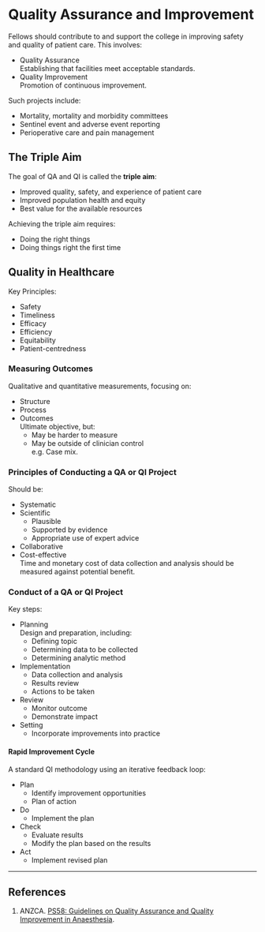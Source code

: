 # Quality Assurance and Improvement

Fellows should contribute to and support the college in improving safety and quality of patient care. This involves:

* Quality Assurance\
Establishing that facilities meet acceptable standards.
* Quality Improvement\
Promotion of continuous improvement.


Such projects include:

* Mortality, mortality and morbidity committees
* Sentinel event and adverse event reporting
* Perioperative care and pain management


## The Triple Aim

The goal of QA and QI is called the **triple aim**:

* Improved quality, safety, and experience of patient care
* Improved population health and equity
* Best value for the available resources


Achieving the triple aim requires:

* Doing the right things
* Doing things right the first time


## Quality in Healthcare

Key Principles:

* Safety
* Timeliness
* Efficacy
* Efficiency
* Equitability
* Patient-centredness


### Measuring Outcomes

Qualitative and quantitative measurements, focusing on:

* Structure
* Process
* Outcomes\
Ultimate objective, but:
	* May be harder to measure
	* May be outside of clinician control\
	e.g. Case mix.


### Principles of Conducting a QA or QI Project

Should be:

* Systematic
* Scientific
	* Plausible
	* Supported by evidence
	* Appropriate use of expert advice
* Collaborative
* Cost-effective\
Time and monetary cost of data collection and analysis should be measured against potential benefit.

### Conduct of a QA or QI Project

Key steps:

* Planning\
Design and preparation, including:
	* Defining topic
	* Determining data to be collected
	* Determining analytic method
* Implementation
	* Data collection and analysis
	* Results review
	* Actions to be taken
* Review
	* Monitor outcome
	* Demonstrate impact
* Setting
	* Incorporate improvements into practice


#### Rapid Improvement Cycle

A standard QI methodology using an iterative feedback loop:

* Plan
	* Identify improvement opportunities
	* Plan of action
* Do
	* Implement the plan
* Check
	* Evaluate results
	* Modify the plan based on the results
* Act
	* Implement revised plan

---

## References

1. ANZCA. [PS58: Guidelines on Quality Assurance and Quality Improvement in Anaesthesia](http://www.anzca.edu.au/Documents/ps58-2012-guidelines-on-quality-assurance-in-anaes.pdf).